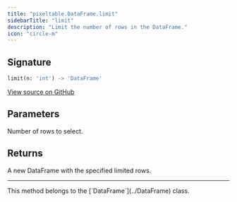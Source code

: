 ```yaml
---
title: "pixeltable.DataFrame.limit"
sidebarTitle: "limit"
description: "Limit the number of rows in the DataFrame."
icon: "circle-m"
---
```

## Signature

```python
limit(n: 'int') -> 'DataFrame'
```

<a href="https://github.com/pixeltable/pixeltable/blob/main/pixeltable/dataframe.py#L1052" target="_self">View source on GitHub</a>

## Parameters

<ParamField path="n" type="any" required>
  Number of rows to select.

</ParamField>

## Returns

A new DataFrame with the specified limited rows.



---

<Note>
This method belongs to the [`DataFrame`](../DataFrame) class.
</Note>
